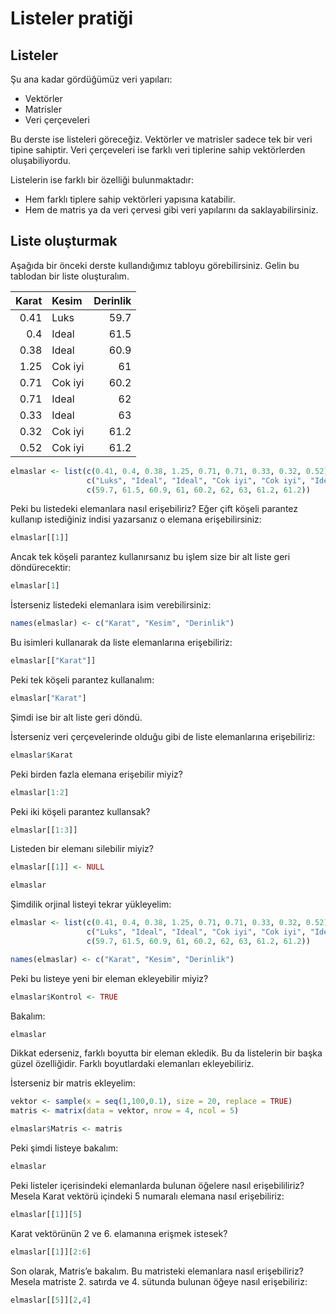 # Listeler pratiği

## Listeler

Şu ana kadar gördüğümüz veri yapıları:

- Vektörler
- Matrisler
- Veri çerçeveleri

Bu derste ise listeleri göreceğiz. Vektörler ve matrisler sadece tek bir veri tipine sahiptir. Veri çerçeveleri ise farklı veri tiplerine sahip vektörlerden oluşabiliyordu.

Listelerin ise farklı bir özelliği bulunmaktadır:

+ Hem farklı tiplere sahip vektörleri yapısına katabilir.
+ Hem de matris ya da veri çervesi gibi veri yapılarını da saklayabilirsiniz.

## Liste oluşturmak

Aşağıda bir önceki derste kullandığımız tabloyu görebilirsiniz. Gelin bu tablodan bir liste oluşturalım.

| Karat |  Kesim  | Derinlik |
|------:|:--------|---------:|
| 0.41  | Luks    | 59.7     |
| 0.4   | Ideal   | 61.5     |
| 0.38  | Ideal   | 60.9     |
| 1.25  | Cok iyi | 61       |
| 0.71  | Cok iyi | 60.2     |
| 0.71  | Ideal   | 62       |
| 0.33  | Ideal   | 63       |
| 0.32  | Cok iyi | 61.2     |
| 0.52  | Cok iyi | 61.2     |


```r
elmaslar <- list(c(0.41, 0.4, 0.38, 1.25, 0.71, 0.71, 0.33, 0.32, 0.52), 
                 c("Luks", "Ideal", "Ideal", "Cok iyi", "Cok iyi", "Ideal", "Ideal", "Cok iyi", "Cok iyi"), 
                 c(59.7, 61.5, 60.9, 61, 60.2, 62, 63, 61.2, 61.2))

```

Peki bu listedeki elemanlara nasıl erişebiliriz? Eğer çift köşeli parantez kullanıp istediğiniz indisi yazarsanız o elemana erişebilirsiniz:

```r
elmaslar[[1]]
```

Ancak tek köşeli parantez kullanırsanız bu işlem size bir alt liste geri döndürecektir:

```r
elmaslar[1]
```

İsterseniz listedeki elemanlara isim verebilirsiniz:

```r
names(elmaslar) <- c("Karat", "Kesim", "Derinlik")
```

Bu isimleri kullanarak da liste elemanlarına erişebiliriz:

```r
elmaslar[["Karat"]]
```

Peki tek köşeli parantez kullanalım:

```r
elmaslar["Karat"]
```

Şimdi ise bir alt liste geri döndü.

İsterseniz veri çerçevelerinde olduğu gibi de liste elemanlarına erişebiliriz:

```r
elmaslar$Karat
```

Peki birden fazla elemana erişebilir miyiz?

```r
elmaslar[1:2]
```

Peki iki köşeli parantez kullansak?

```r
elmaslar[[1:3]]
```

Listeden bir elemanı silebilir miyiz?

```r
elmaslar[[1]] <- NULL

elmaslar
```

Şimdilik orjinal listeyi tekrar yükleyelim:

```r
elmaslar <- list(c(0.41, 0.4, 0.38, 1.25, 0.71, 0.71, 0.33, 0.32, 0.52), 
                 c("Luks", "Ideal", "Ideal", "Cok iyi", "Cok iyi", "Ideal", "Ideal", "Cok iyi", "Cok iyi"), 
                 c(59.7, 61.5, 60.9, 61, 60.2, 62, 63, 61.2, 61.2))

names(elmaslar) <- c("Karat", "Kesim", "Derinlik")

```

Peki bu listeye yeni bir eleman ekleyebilir miyiz?

```r
elmaslar$Kontrol <- TRUE 
```

Bakalım:

```r
elmaslar
```


Dikkat ederseniz, farklı boyutta bir eleman ekledik. Bu da listelerin bir başka güzel özelliğidir. Farklı boyutlardaki elemanları ekleyebiliriz.

İsterseniz bir matris ekleyelim:


```r
vektor <- sample(x = seq(1,100,0.1), size = 20, replace = TRUE)
matris <- matrix(data = vektor, nrow = 4, ncol = 5)

elmaslar$Matris <- matris
```

Peki şimdi listeye bakalım:


```r
elmaslar
```

Peki listeler içerisindeki elemanlarda bulunan öğelere nasıl erişebililiriz? Mesela Karat vektörü içindeki 5 numaralı elemana nasıl erişebiliriz:


```r
elmaslar[[1]][5]
```

Karat vektörünün 2 ve 6. elamanına erişmek istesek?

```r
elmaslar[[1]][2:6]
```

Son olarak, Matris'e bakalım. Bu matristeki elemanlara nasıl erişebiliriz? Mesela matriste 2. satırda ve 4. sütunda bulunan öğeye nasıl erişebiliriz:

```r
elmaslar[[5]][2,4]
```


